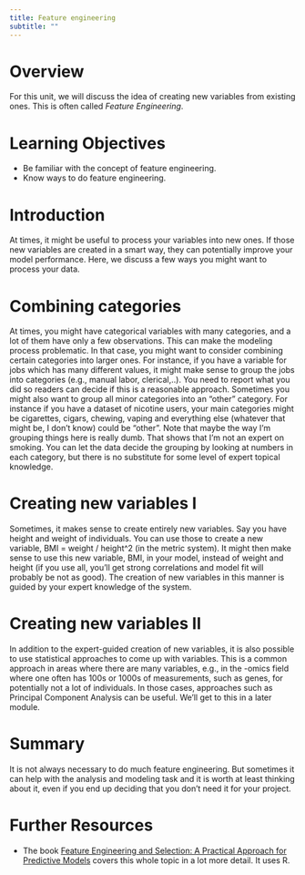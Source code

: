 ```yaml
---
title: Feature engineering
subtitle: ""
---
```


# Overview

For this unit, we will discuss the idea of creating new variables from existing ones. This is often called _Feature Engineering_.


# Learning Objectives

- Be familiar with the concept of feature engineering.
- Know ways to do feature engineering.


# Introduction

At times, it might be useful to process your variables into new ones. If those new variables are created in a smart way, they can potentially improve your model performance. 
Here, we discuss a few ways you might want to process your data.



# Combining categories

At times, you might have categorical variables with many categories, and a lot of them have only a few observations. This can make the modeling process problematic. In that case, you might want to consider combining certain categories into larger ones. For instance, if you have a variable for jobs which has many different values, it might make sense to group the jobs into categories (e.g., manual labor, clerical,..). You need to report what you did so readers can decide if this is a reasonable approach. Sometimes you might also want to group all minor categories into an "other" category. For instance if you have a dataset of nicotine users, your main categories might be cigarettes, cigars, chewing, vaping and everything else (whatever that might be, I don't know) could be "other". Note that maybe the way I'm grouping things here is really dumb. That shows that I'm not an expert on smoking. You can let the data decide the grouping by looking at numbers in each category, but there is no substitute for some level of expert topical knowledge.


# Creating new variables I

Sometimes, it makes sense to create entirely new variables. Say you have height and weight of individuals. You can use those to create a new variable, BMI = weight / height^2 (in the metric system). It might then make sense to use this new variable, BMI, in your model, instead of weight and height (if you use all, you'll get strong correlations and model fit will probably be not as good). The creation of new variables in this manner is guided by your expert knowledge of the system.


# Creating new variables II

In addition to the expert-guided creation of new variables, it is also possible to use statistical approaches to come up with variables. This is a common approach in areas where there are many variables, e.g., in the -omics field where one often has 100s or 1000s of measurements, such as genes, for potentially not a lot of individuals. In those cases, approaches such as Principal Component Analysis can be useful. We'll get to this in a later module. 



# Summary 

It is not always necessary to do much feature engineering. But sometimes it can help with the analysis and modeling task and it is worth at least thinking about it, even if you end up deciding that you don't need it for your project.



# Further Resources

* The book [Feature Engineering and Selection: A Practical Approach for Predictive Models](https://bookdown.org/max/FES/) covers this whole topic in a lot more detail. It uses R.



